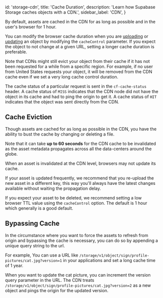 
  id: 'storage-cdn',
  title: 'Cache Duration',
  description: 'Learn how Supabase Storage caches objects with a CDN.',
  sidebar_label: 'CDN',
}

By default, assets are cached in the CDN for as long as possible and in the user's browser for 1 hour.

You can modify the browser cache duration when you are [uploading](/docs/reference/javascript/storage-from-upload) or [updating](/docs/reference/javascript/storage-from-update) an object by modifying the `cacheControl` parameter.
If you expect the object to not change at a given URL, setting a longer cache duration is preferable.

<Admonition type="note">

Note that CDNs might still evict your object from their cache if it has not been requested for a while from a specific region. For example, if no user from United States requests your object, it will be removed from the CDN cache even if we set a very long cache control duration.

</Admonition>

The cache status of a particular request is sent in the `cf-cache-status` header. A cache status of `MISS` indicates that the CDN node did not have the object in its cache and had to ping the origin to get it. A cache status of `HIT` indicates that the object was sent directly from the CDN.

## Cache Eviction

Though assets are cached for as long as possible in the CDN, you have the ability to bust the cache by changing or deleting a file.

Note that it can take **up to 60 seconds** for the CDN cache to be invalidated as the asset metadata propagates across all the data-centers around the globe.

When an asset is invalidated at the CDN level, browsers may not update its cache.

If your asset is updated frequently, we recommend that you re-upload the new asset in a different key, this way you'll always have the latest changes available without waiting the propagation delay.

If you expect your asset to be deleted, we recommend setting a low browser TTL value using the `cacheControl` option. The default is 1 hour which generally is a good default.

## Bypassing Cache

In the circumstance where you want to force the assets to refresh from origin and bypassing the cache is necessary, you can do so by appending a unique query string to the url.

For example, You can use a URL like `/storage/v1/object/sign/profile-pictures/cat.jpg?version=1` in your applications and set a long cache time of 1 year.

When you want to update the cat picture, you can increment the version query parameter in the URL. The CDN treats `/storage/v1/object/sign/profile-pictures/cat.jpg?version=2` as a new object and pings the origin for the updated version.


